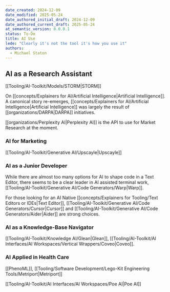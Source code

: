 ```yaml
---
date_created: 2024-12-09
date_modified: 2025-05-24
date_authored_initial_draft: 2024-12-09
date_authored_current_draft: 2025-05-24
at_semantic_version: 0.0.0.1
status: To-Do
title: AI Use
lede: "Clearly it's not the tool it's how you use it"
authors:
  - Michael Staton
---
```

## AI as a Research Assistant
[[Tooling/AI-Toolkit/Models/STORM|STORM]]


On [[concepts/Explainers for AI/Artificial Intelligence|Artificial Intelligence]]. A canonical story re-emerges, [[concepts/Explainers for AI/Artificial Intelligence|Artificial Intelligence]] was largely the result of [[organizations/DARPA|DARPA]] initiatives.  

[[organizations/Perplexity AI|Perplexity AI]] is the API to use for Market Research at the moment.  

### AI for Marketing
[[Tooling/AI-Toolkit/Generative AI/Upscayle|Upscayle]]


### AI as a Junior Developer
While there are almost too many options for AI to shape code in a Text Editor, there seems to be a clear leader in AI assisted terminal work, [[Tooling/AI-Toolkit/Generative AI/Code Generators/Warp|Warp]]. 

For those looking for an AI Native [[concepts/Explainers for Tooling/Text Editors or IDEs|Text Editor]], [[Tooling/AI-Toolkit/Generative AI/Code Generators/Cursor|Cursor]] and [[Tooling/AI-Toolkit/Generative AI/Code Generators/Aider|Aider]] are strong choices. 



### AI as a Knowledge-Base Navigator
[[Tooling/AI-Toolkit/Knowledge AI/Glean|Glean]], [[Tooling/AI-Toolkit/AI Interfaces/AI Workspaces/Vertical Wrappers/Coveo|Coveo]].  

### AI Applied in Health Care
[[PhenoML]], [[Tooling/Software Development/Lego-Kit Engineering Tools/Metriport|Metriport]]

[[Tooling/AI-Toolkit/AI Interfaces/AI Workspaces/Poe AI|Poe AI]]



